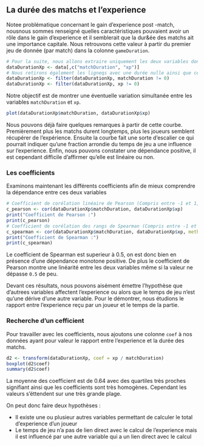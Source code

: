 ## La durée des matchs et l'experience

Notee problématique concernant le gain d'experience post -match, nousnous sommes renseigné quelles caractéristiques pouvaient avoir un rôle dans le gain d'experience et il semblerait que la dur&ée des matchs ait une importance capitale. Nous retrouvons cette valeur à partir du premier jeu de donnée (par match) dans la colonne `gameDuration`.<!-- TODO : completer introduction -->

```r
# Pour la suite, nous allons extraire uniquement les deux variables dont nous avons besoin
dataDurationXp <- data[,c("matchDuration", "xp")]
# Nous retirons également les ligneqs avec une durée nulle ainsi que celles avec un xp nul, car ce sont des cas ou le joueur ne jouaut pas ou  le match ne s'est pas lancé.
dataDurationXp <- filter(dataDurationXp, matchDuration != 0)
dataDurationXp <- filter(dataDurationXp, xp != 0)
```

Notre objectif est de montrer une éventuelle variation simultanée entre les variables `matchDuration` et `xp`.

```r
plot(dataDurationXp$matchDuration, dataDurationXp$xp)
```

Nous pouvons déjà faire quelques remarques à partir de cette courbe. Premièrement plus les matchs durent longtemps, plus les joueurs semblent récupérer de l'expérience. Ensuite la courbe fait une sorte d'escalier ce qui pourrait indiquer qu'une fraction arrondie du temps de jeu a une influence sur l'experience. Enfin, nous pouvons constater une dépendance positive, il est cependant difficile d'affirmer qu'elle est linéaire ou non.

### Les coefficients
Examinons maintenant les différents coefficients afin de mieux comprendre la dépendance entre ces deux variables

```r
# Coefficient de corélation linéaire de Pearson (Compris entre -1 et 1, si la valeur absolue du coefficient est plus proche de 1 qu de 0, il y a une dépendance linéaire)
c_pearson <- cor(dataDurationXp$matchDuration, dataDurationXp$xp)
print("Coefficient de Pearson :")
print(c_pearson)
# Coefficient de corélation des rangs de Spearman (Compris entre -1 et 1, si la valeur absolue du coefficient est plus proche de 1 qu de 0, il y a une liaison monotone (si négatif, la liaison est inverse))
c_spearman <- cor(dataDurationXp$matchDuration, dataDurationXp$xp, method = "spearman")
print("Coefficient de Spearman :")
print(c_spearman)
```

Le coefficient de Spearman est superieur à 0.5, on est donc bien en présence d'une dépendance monotone positive. De plus le coefficient de Pearson montre une linéarité entre les deux variables même si la valeur ne dépasse `0.5` de peu.

Devant ces résultats, nous pouvons aisément émettre l'hypothèse que d'autrees variables affectent l'experience ou alors que le temps de jeu n'est qu'une dérive d'une autre variable. Pour le démontrer, nous étudions le rapport entre l'experience reçu par un joueur et le temps de la partie.

### Recherche d'un cefficient
Pour travailler avec les coefficients, nous ajoutons une colonne `coef` à nos données ayant pour valeur le rapport entre l'experience et la durée des matchs.

```r
d2 <- transform(dataDurationXp, coef = xp / matchDuration)
boxplot(d2$coef)
summary(d2$coef)
```

La moyenne des  coefficient est de 0.64 avec des quartiles très proches signifiant ainsi que les coefficients sont très homogènes. Cependant les valeurs s'éttendent sur une très grande plage.

On peut donc faire deux hypothèses :

- Il existe une ou plusieur autres variables permettant de calculer le total d'experience d'un joueur
- Le temps de jeu n'a pas de lien direct avec le calcul de l'experience mais il est influencé par une autre variable qui a un lien direct avec le calcul

















